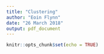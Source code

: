 ```yaml
---
title: "Clustering"
author: "Eoin Flynn"
date: "26 March 2018"
output: pdf_document
---
```


```r
knitr::opts_chunk$set(echo = TRUE)
```


